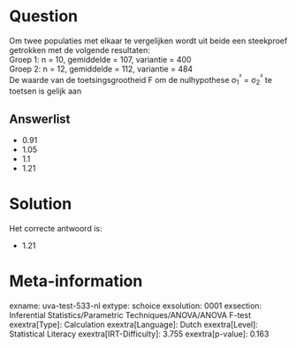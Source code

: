 Question
========

Om twee populaties met elkaar te vergelijken wordt uit beide een
steekproef getrokken met de volgende resultaten:\
Groep 1: n = 10, gemiddelde = 107, variantie = 400\
Groep 2: n = 12, gemiddelde = 112, variantie = 484\
De waarde van de toetsingsgrootheid F om de nulhypothese σ~1~^²^ =
σ~2~^²^ te toetsen is gelijk aan


Answerlist
----------

* 0.91
* 1.05
* 1.1
* 1.21

Solution
========

Het correcte antwoord is: 

* 1.21

Meta-information
================
exname: uva-test-533-nl
extype: schoice
exsolution: 0001
exsection: Inferential Statistics/Parametric Techniques/ANOVA/ANOVA F-test
exextra[Type]: Calculation
exextra[Language]: Dutch
exextra[Level]: Statistical Literacy
exextra[IRT-Difficulty]: 3.755
exextra[p-value]: 0.163
